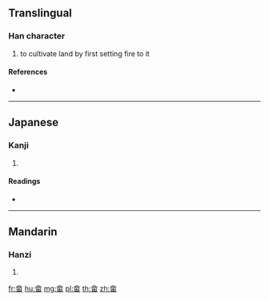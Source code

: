 {{also|畬}}
==Translingual==

===Han character===
{{Han char|rn=102|rad=田|as=07|sn=12|four=|canj=OMMW}}

# to cultivate land by first setting fire to it

====References====
* {{Han ref|kx=0764.041|dkj=21862|hdz=42543.030|uh=7572|ud=30066}}

----

==Japanese==

===Kanji===
{{ja-kanji|grade=|rs=田07}}

# {{defn|lang=ja|sort=田07}}

====Readings====
* {{ja-readings|on=[[よ]] (yo), [[しゃ]] (sha)|kun=[[あらた]] (arata), [[やきた]] (yakita)|nanori=}}

----

==Mandarin==

===Hanzi===
{{cmn-hanzi|pin=[[shē]] ([[she1]]), [[yú]] ([[yu2]])|wg=she<sup>1</sup>, yü<sup>2</sup>}}

# {{defn|lang=cmn|sort=田07}}

[[fr:畲]]
[[hu:畲]]
[[mg:畲]]
[[pl:畲]]
[[th:畲]]
[[zh:畲]]